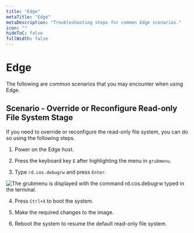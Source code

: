 ```yaml
---
title: "Edge"
metaTitle: "Edge"
metaDescription: "Troubleshooting steps for common Edge scenarios."
icon: ""
hideToC: false
fullWidth: false
---
```




# Edge

The following are common scenarios that you may encounter when using Edge. 

## Scenario - Override or Reconfigure Read-only File System Stage

If you need to override or reconfigure the read-only file system, you can do so using the following steps.


1. Power on the Edge host.


2. Press the keyboard key `E` after highlighting the menu in `grubmenu`.


3. Type `rd.cos.debugrw` and press `Enter`.

![The grubmenu is displayed with the command rd.cos.debugrw typed in the terminal.](/troubleshooting_edge_grub-menu.png)


4. Press `Ctrl+X` to boot the system.


5. Make the required changes to the image.


6. Reboot the system to resume the default read-only file system.   

<br />